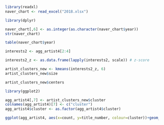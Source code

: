 ```{r}
library(readxl)
naver_chart <- read_excel("2018.xlsx")
```
```{r}
library(dplyr)
```
```{r}
naver_chart[,6] <- as.integer(as.character(naver_chart$year))
str(naver_chart)
```
```{r}
table(naver_chart$year)
```
```{r}
interests2 <- agg_artist4[2:4]
```
```{r}
interests2_z <- as.data.frame(lapply(interests2, scale)) # z-score
```
```{r}
artist_clusters_new <- kmeans(interests2_z, 6)
artist_clusters_new$size
```
```{r}
artist_clusters_new$centers
```
```{r}
library(ggplot2)
```
```{r}
agg_artist4[,7] <- artist_clusters_new$cluster
colnames(agg_artist4)[7] <- c("cluster")
agg_artist4$cluster <- as.factor(agg_artist4$cluster)
```
```{r}
ggplot(agg_artist4, aes(x=count, y=title_number, colour=cluster))+geom_point(aes(size=artist_point), shape=19, alpha=0.5)+scale_size_area(max_size=15)+geom_text(aes(y=as.numeric(title_number)-sqrt(artist_point)/10, label=artist), vjust=1, colour="black", size=4)+ggtitle("Bubble chart about Artists between 2019")
```


